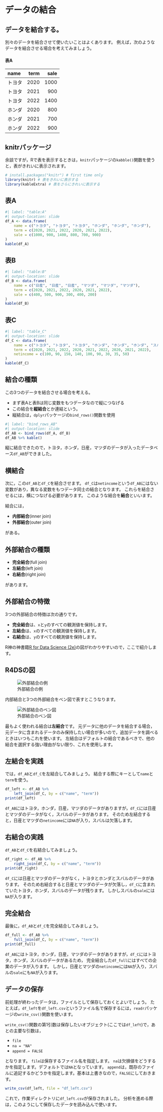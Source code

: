 
# データの結合

## データを結合する。

別々のデータを結合させて使いたいことはよくあります。
例えば，次のようなデータを結合させる場合を考えてみましょう。

#### 表A {.unnumbered}

| name | term | sale |
|:----|----:|----:|
|トヨタ | 2020 | 1000 |
|トヨタ | 2021 | 900 |
|トヨタ | 2022 | 1400 |
|ホンダ | 2020 | 800 |
|ホンダ | 2021 | 700 |
|ホンダ | 2022 | 900 |


## knitrパッケージ

余談ですが，Rで表を表示するときは，`knitr`パッケージの`kabble()`関数を使うと，表がきれいに表示されます。

```r
# install.packages("knitr") # first time only
library(knitr) # 表をきれいに表示する
library(kableExtra) # 表をさらにきれいに表示する
```


## 表A

```r
#| label: "table:A"
#| output-location: slide
df_A <- data.frame(
    name = c("トヨタ", "トヨタ", "トヨタ", "ホンダ", "ホンダ", "ホンダ"),
    term = c(2020, 2021, 2022, 2020, 2021, 2022),
    sale = c(1000, 900, 1400, 800, 700, 900)
)
kable(df_A)
```
<!--
## 表B

| name | term | sale |
|:----|----:|----:|
|日産 | 2020 | 400 |
|日産 | 2021 | 500 |
|日産 | 2022 | 900 |
|マツダ | 2020 | 300 |
|マツダ | 2021 | 400 |
|マツダ | 2022 | 200 |
-->

## 表B

```r
#| label: "table:B"
#| output-location: slide
df_B <- data.frame(
    name = c("日産", "日産", "日産", "マツダ", "マツダ", "マツダ"),
    term = c(2020, 2021, 2022, 2020, 2021, 2022),
    sale = c(400, 500, 900, 300, 400, 200)
)
kable(df_B)
```


<!--
## 表C

純利益`netincome`をもつ表C


| name | term | netincome |
|:----|----:|----:|
|トヨタ | 2020 | 100 |
|トヨタ | 2021 | 90 |
|トヨタ | 2022 | 150 |
|ホンダ | 2020 | 140 |
|ホンダ | 2021 | 100 |
|ホンダ | 2022 | 90 |
|スバル | 2020 | 30 |
|スバル | 2021 | 35 |
|スバル | 2022 | 50 |
-->


## 表C

```r
#| label: "table_C"
#| output-location: slide
df_C <- data.frame(
    name = c("トヨタ", "トヨタ", "トヨタ", "ホンダ", "ホンダ", "ホンダ", "スバル", "スバル", "スバル"),
    term = c(2020, 2021, 2022, 2020, 2021, 2022, 2020, 2021, 2022),
    netincome = c(100, 90, 150, 140, 100, 90, 30, 35, 50)
)
kable(df_C)
```

## 結合の種類

この3つのデータを結合させる場合を考える。

- まず表Aと表Bは同じ変数をもつデータなので縦につなげる
- この結合を**縦結合**とか連結という。
- 縦結合は，`dplyr`パッケージの`bind_rows()`関数を使用

```r
#| label: "bind_rows_AB"
#| output-location: slide
df_AB <- bind_rows(df_A, df_B)
df_AB %>% kable()
```
縦に結合できたので，トヨタ，ホンダ，日産，マツダのデータが入ったデータベース`df_AB`ができました。


## 横結合

次に，この`df_AB`と`df_C`を結合させます。
`df_C`は`netincome`という`df_AB`にはない変数があり，異なる変数をもつデータ同士の結合となります。
これらを結合させるには，横につなげる必要があります。
このような結合を**結合**といいます。

結合には，

- **内部結合**(inner join)
- **外部結合**(outer join)

がある。

## 外部結合の種類

- **完全結合**(full join)
- **左結合**(left join)
- **右結合**(right join)

があります。


<!-- 内部結合は**両方のデータベースに存在する観測値のみを保持**するため，多くのデータが欠落することになりますが，**外部結合**は、少なくとも1つのテーブルに存在する観測値を保持するので，大部分のデータが欠落することにはなりません。 -->

## 外部結合の特徴

3つの外部結合の特徴は次の通りです。

- **完全結合**は、`x`と`y`のすべての観測値を保持します。
- **左結合**は、`x`のすべての観測値を保持します。
- **右結合**は、`y`のすべての観測値を保持します。

R神の神書籍[R for Data Science (2e)](https://r4ds.hadley.nz/)の図がわかりやすいので，ここで紹介します。

## R4DSの図

![外部結合の例](img/R4D_join.png)

内部結合と3つの外部結合をベン図で表すとこうなります。

![外部結合のベン図](img/R4D_outer_join.png)

最もよく使われる結合は**左結合**です。
元データに他のデータを結合する場合，元データに含まれるデータのみ保持したい場合が多いので，追加データを調べるときはいつもこれを使います。
左結合はデフォルトの結合であるべきで、他の結合を選択する強い理由がない限り、これを使用します。

## 左結合を実践

では，`df_AB`と`df_C`を左結合してみましょう。
結合する際にキーとして`name`と`term`を使う。

```r
df_left <- df_AB %>%
    left_join(df_C, by = c("name", "term"))
print(df_left)
```

`df_AB`にはトヨタ，ホンダ，日産，マツダのデータがありますが，`df_C`には日産とマツダのデータがなく，スバルのデータがあります。
そのため左結合すると，日産とマツダの`netincome`には`NA`が入り，スバルは欠落します。

## 右結合の実践

`df_AB`と`df_C`を右結合してみましょう。

```r
df_right <- df_AB %>%
    right_join(df_C, by = c("name", "term"))
print(df_right)
```

`df_C`には日産とマツダのデータがなく，トヨタとホンダとスバルのデータがあります。
そのため右結合すると日産とマツダのデータが欠落し，`df_C`に含まれていたトヨタ，ホンダ，スバルのデータが残ります。
しかしスバルの`sale`には`NA`が入ります。

## 完全結合

最後に，`df_AB`と`df_C`を完全結合してみましょう。

```r
df_full <- df_AB %>%
    full_join(df_C, by = c("name", "term"))
print(df_full)
```

`df_AB`にはトヨタ，ホンダ，日産，マツダのデータがありますが，`df_C`にはトヨタ，ホンダ，スバルのデータがあるため，
完全結合した`df_full`にはすべての企業のデータが入ります。
しかし，日産とマツダの`netincome`には`NA`が入り，スバルの`sale`にも`NA`が入ります。



<!--
このように，結合するデータによって，結合したデータに含まれるデータが変わるので，自分が望む結合後のデータの形を考えて，どの結合を使うかを選ぶ必要があります。
-->
<!--
ついでに内部結合もやってみましょう。


```r
df_inner <- df_AB %>%
    inner_join(df_C, by = c("name", "term"))
print(df_inner)
```

予想どおり，両方のデータに含まれているトヨタとホンダだけが残り，片方のデータにしか含まれていない日産，マツダ，スバルのデータは欠落してしまいました。
このように内部結合は，両方のデータに存在する観測値のみを保持するため，多くのデータが欠落することになり，利用する機会があまりないです。 -->


## データの保存

前処理が終わったデータは，ファイルとして保存しておくとよいでしょう。
たとえば，`df_left`を`df_left.csv`というファイル名で保存するには，`readr`パッケージの`write_csv()`関数を使います。

`write_csv()`関数の第1引数は保存したいオブジェクト(ここでは`df_left`)で，あとの主要な引数は，

- `file`
- `na = "NA"`
- `append = FALSE`

となります。
`file`は保存するファイル名を指定します。
`na`は欠損値をどうするかを指定します。デフォルトでは`NA`となっています。
`append`は，既存のファイルに追記するかどうかを指定します。基本は上書きなので，`FALSE`にしておきます。

```r
write_csv(df_left, file = "df_left.csv")
```

これで，作業ディレクトリに`df_left.csv`が保存されました。
分析を進める際は，このようにして保存したデータを読み込んで使います。

